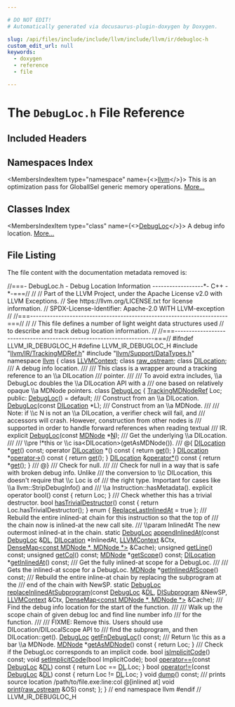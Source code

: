 ```yaml
---

# DO NOT EDIT!
# Automatically generated via docusaurus-plugin-doxygen by Doxygen.

slug: /api/files/include/include/llvm/include/llvm/ir/debugloc-h
custom_edit_url: null
keywords:
  - doxygen
  - reference
  - file

---
```





# The `DebugLoc.h` File Reference

<DoxygenPage pluginConfig={pluginConfig}>



## Included Headers

<IncludesList>
<IncludesListItem
  filePath="llvm/IR/TrackingMDRef.h"
  permalink="/docs/api/files/include/include/llvm/include/llvm/ir/trackingmdref-h"
  isLocal="true" />
<IncludesListItem
  filePath="llvm/Support/DataTypes.h"
  permalink="/docs/api/files/include/include/llvm/include/llvm/support/datatypes-h"
  isLocal="true" />
</IncludesList>

## Namespaces Index

<MembersIndex>

<MembersIndexItem
  type="namespace"
  name={<><a href="/docs/api/namespaces/llvm">llvm</a></>}>
This is an optimization pass for GlobalISel generic memory operations. <a href="/docs/api/namespaces/llvm/#details">More...</a>
</MembersIndexItem>

</MembersIndex>

## Classes Index

<MembersIndex>

<MembersIndexItem
  type="class"
  name={<><a href="/docs/api/classes/llvm/debugloc">DebugLoc</a></>}>
A debug info location. <a href="/docs/api/classes/llvm/debugloc/#details">More...</a>
</MembersIndexItem>

</MembersIndex>


## File Listing

The file content with the documentation metadata removed is:

<ProgramListing>

<Link id="l00001" /><CodeLine lineNumber="1"><Highlight kind="comment">//===- DebugLoc.h - Debug Location Information ------------------&#42;- C++ -&#42;-===//</Highlight><Highlight kind="normal"></Highlight></CodeLine>
<Link id="l00002" /><CodeLine lineNumber="2"><Highlight kind="normal"></Highlight><Highlight kind="comment">//</Highlight><Highlight kind="normal"></Highlight></CodeLine>
<Link id="l00003" /><CodeLine lineNumber="3"><Highlight kind="normal"></Highlight><Highlight kind="comment">// Part of the LLVM Project, under the Apache License v2.0 with LLVM Exceptions.</Highlight><Highlight kind="normal"></Highlight></CodeLine>
<Link id="l00004" /><CodeLine lineNumber="4"><Highlight kind="normal"></Highlight><Highlight kind="comment">// See https://llvm.org/LICENSE.txt for license information.</Highlight><Highlight kind="normal"></Highlight></CodeLine>
<Link id="l00005" /><CodeLine lineNumber="5"><Highlight kind="normal"></Highlight><Highlight kind="comment">// SPDX-License-Identifier: Apache-2.0 WITH LLVM-exception</Highlight><Highlight kind="normal"></Highlight></CodeLine>
<Link id="l00006" /><CodeLine lineNumber="6"><Highlight kind="normal"></Highlight><Highlight kind="comment">//</Highlight><Highlight kind="normal"></Highlight></CodeLine>
<Link id="l00007" /><CodeLine lineNumber="7"><Highlight kind="normal"></Highlight><Highlight kind="comment">//===----------------------------------------------------------------------===//</Highlight><Highlight kind="normal"></Highlight></CodeLine>
<Link id="l00008" /><CodeLine lineNumber="8"><Highlight kind="normal"></Highlight><Highlight kind="comment">//</Highlight><Highlight kind="normal"></Highlight></CodeLine>
<Link id="l00009" /><CodeLine lineNumber="9"><Highlight kind="normal"></Highlight><Highlight kind="comment">// This file defines a number of light weight data structures used</Highlight><Highlight kind="normal"></Highlight></CodeLine>
<Link id="l00010" /><CodeLine lineNumber="10"><Highlight kind="normal"></Highlight><Highlight kind="comment">// to describe and track debug location information.</Highlight><Highlight kind="normal"></Highlight></CodeLine>
<Link id="l00011" /><CodeLine lineNumber="11"><Highlight kind="normal"></Highlight><Highlight kind="comment">//</Highlight><Highlight kind="normal"></Highlight></CodeLine>
<Link id="l00012" /><CodeLine lineNumber="12"><Highlight kind="normal"></Highlight><Highlight kind="comment">//===----------------------------------------------------------------------===//</Highlight><Highlight kind="normal"></Highlight></CodeLine>
<Link id="l00013" /><CodeLine lineNumber="13"><Highlight kind="normal"></Highlight></CodeLine>
<Link id="l00014" /><CodeLine lineNumber="14"><Highlight kind="normal"></Highlight><Highlight kind="preprocessor">#ifndef LLVM&#95;IR&#95;DEBUGLOC&#95;H</Highlight><Highlight kind="normal"></Highlight></CodeLine>
<Link id="l00015" /><CodeLine lineNumber="15"><Highlight kind="normal"></Highlight><Highlight kind="preprocessor">#define LLVM&#95;IR&#95;DEBUGLOC&#95;H</Highlight><Highlight kind="normal"></Highlight></CodeLine>
<Link id="l00016" /><CodeLine lineNumber="16"><Highlight kind="normal"></Highlight></CodeLine>
<Link id="l00017" /><CodeLine lineNumber="17"><Highlight kind="normal"></Highlight><Highlight kind="preprocessor">#include &quot;<a href="/docs/api/files/include/include/llvm/include/llvm/ir/trackingmdref-h">llvm/IR/TrackingMDRef.h</a>&quot;</Highlight><Highlight kind="normal"></Highlight></CodeLine>
<Link id="l00018" /><CodeLine lineNumber="18"><Highlight kind="normal"></Highlight><Highlight kind="preprocessor">#include &quot;<a href="/docs/api/files/include/include/llvm/include/llvm/support/datatypes-h">llvm/Support/DataTypes.h</a>&quot;</Highlight><Highlight kind="normal"></Highlight></CodeLine>
<Link id="l00019" /><CodeLine lineNumber="19"><Highlight kind="normal"></Highlight></CodeLine>
<Link id="l00020" /><CodeLine lineNumber="20"><Highlight kind="normal"></Highlight><Highlight kind="keyword">namespace </Highlight><Highlight kind="normal"><a href="/docs/api/namespaces/llvm">llvm</a> &#123;</Highlight></CodeLine>
<Link id="l00021" /><CodeLine lineNumber="21"><Highlight kind="normal"></Highlight></CodeLine>
<Link id="l00022" /><CodeLine lineNumber="22"><Highlight kind="normal">  </Highlight><Highlight kind="keyword">class </Highlight><Highlight kind="normal"><a href="/docs/api/classes/llvm/llvmcontext">LLVMContext</a>;</Highlight></CodeLine>
<Link id="l00023" /><CodeLine lineNumber="23"><Highlight kind="normal">  </Highlight><Highlight kind="keyword">class </Highlight><Highlight kind="normal"><a href="/docs/api/classes/llvm/raw-ostream">raw&#95;ostream</a>;</Highlight></CodeLine>
<Link id="l00024" /><CodeLine lineNumber="24"><Highlight kind="normal">  </Highlight><Highlight kind="keyword">class </Highlight><Highlight kind="normal"><a href="/docs/api/classes/llvm/dilocation">DILocation</a>;</Highlight></CodeLine>
<Link id="l00025" /><CodeLine lineNumber="25"><Highlight kind="normal"></Highlight><Highlight kind="comment"></Highlight></CodeLine>
<Link id="l00026" /><CodeLine lineNumber="26"><Highlight kind="comment">  /// A debug info location.</Highlight></CodeLine>
<Link id="l00027" /><CodeLine lineNumber="27"><Highlight kind="comment">  ///</Highlight></CodeLine>
<Link id="l00028" /><CodeLine lineNumber="28"><Highlight kind="comment">  /// This class is a wrapper around a tracking reference to an \\a DILocation</Highlight></CodeLine>
<Link id="l00029" /><CodeLine lineNumber="29"><Highlight kind="comment">  /// pointer.</Highlight></CodeLine>
<Link id="l00030" /><CodeLine lineNumber="30"><Highlight kind="comment">  ///</Highlight></CodeLine>
<Link id="l00031" /><CodeLine lineNumber="31"><Highlight kind="comment">  /// To avoid extra includes, \\a DebugLoc doubles the \\a DILocation API with a</Highlight></CodeLine>
<Link id="l00032" /><CodeLine lineNumber="32"><Highlight kind="comment">  /// one based on relatively opaque \\a MDNode pointers.</Highlight><Highlight kind="normal"></Highlight></CodeLine>
<Link id="l00033" /><CodeLine lineNumber="33" lineLink="/docs/api/classes/llvm/debugloc"><Highlight kind="normal">  </Highlight><Highlight kind="keyword">class </Highlight><Highlight kind="normal"><a href="/docs/api/classes/llvm/debugloc/#a37616eb7c1e47f6df05f3fdbdc09552a">DebugLoc</a> &#123;</Highlight></CodeLine>
<Link id="l00034" /><CodeLine lineNumber="34"><Highlight kind="normal">    <a href="/docs/api/namespaces/llvm/#a0b32d680d9bfed0636f7297d89583e27">TrackingMDNodeRef</a> Loc;</Highlight></CodeLine>
<Link id="l00035" /><CodeLine lineNumber="35"><Highlight kind="normal"></Highlight></CodeLine>
<Link id="l00036" /><CodeLine lineNumber="36"><Highlight kind="normal">  </Highlight><Highlight kind="keyword">public</Highlight><Highlight kind="normal">:</Highlight></CodeLine>
<Link id="l00037" /><CodeLine lineNumber="37" lineLink="/docs/api/classes/llvm/debugloc/#a37616eb7c1e47f6df05f3fdbdc09552a"><Highlight kind="normal">    <a href="/docs/api/classes/llvm/debugloc/#a37616eb7c1e47f6df05f3fdbdc09552a">DebugLoc</a>() = </Highlight><Highlight kind="keywordflow">default</Highlight><Highlight kind="normal">;</Highlight></CodeLine>
<Link id="l00038" /><CodeLine lineNumber="38"><Highlight kind="normal"></Highlight><Highlight kind="comment"></Highlight></CodeLine>
<Link id="l00039" /><CodeLine lineNumber="39"><Highlight kind="comment">    /// Construct from an \\a DILocation.</Highlight><Highlight kind="normal"></Highlight></CodeLine>
<Link id="l00040" /><CodeLine lineNumber="40"><Highlight kind="normal">    <a href="/docs/api/classes/llvm/debugloc/#a37616eb7c1e47f6df05f3fdbdc09552a">DebugLoc</a>(</Highlight><Highlight kind="keyword">const</Highlight><Highlight kind="normal"> <a href="/docs/api/classes/llvm/dilocation">DILocation</a> &#42;L);</Highlight></CodeLine>
<Link id="l00041" /><CodeLine lineNumber="41"><Highlight kind="normal"></Highlight><Highlight kind="comment"></Highlight></CodeLine>
<Link id="l00042" /><CodeLine lineNumber="42"><Highlight kind="comment">    /// Construct from an \\a MDNode.</Highlight></CodeLine>
<Link id="l00043" /><CodeLine lineNumber="43"><Highlight kind="comment">    ///</Highlight></CodeLine>
<Link id="l00044" /><CodeLine lineNumber="44"><Highlight kind="comment">    /// Note: if \\c N is not an \\a DILocation, a verifier check will fail, and</Highlight></CodeLine>
<Link id="l00045" /><CodeLine lineNumber="45"><Highlight kind="comment">    /// accessors will crash.  However, construction from other nodes is</Highlight></CodeLine>
<Link id="l00046" /><CodeLine lineNumber="46"><Highlight kind="comment">    /// supported in order to handle forward references when reading textual</Highlight></CodeLine>
<Link id="l00047" /><CodeLine lineNumber="47"><Highlight kind="comment">    /// IR.</Highlight><Highlight kind="normal"></Highlight></CodeLine>
<Link id="l00048" /><CodeLine lineNumber="48"><Highlight kind="normal">    </Highlight><Highlight kind="keyword">explicit</Highlight><Highlight kind="normal"> <a href="/docs/api/classes/llvm/debugloc/#a37616eb7c1e47f6df05f3fdbdc09552a">DebugLoc</a>(</Highlight><Highlight kind="keyword">const</Highlight><Highlight kind="normal"> <a href="/docs/api/classes/llvm/mdnode">MDNode</a> &#42;<a href="/docs/api/files/lib/lib/support/regcomp-c/#a0240ac851181b84ac374872dc5434ee4">N</a>);</Highlight></CodeLine>
<Link id="l00049" /><CodeLine lineNumber="49"><Highlight kind="normal"></Highlight><Highlight kind="comment"></Highlight></CodeLine>
<Link id="l00050" /><CodeLine lineNumber="50"><Highlight kind="comment">    /// Get the underlying \\a DILocation.</Highlight></CodeLine>
<Link id="l00051" /><CodeLine lineNumber="51"><Highlight kind="comment">    ///</Highlight></CodeLine>
<Link id="l00052" /><CodeLine lineNumber="52"><Highlight kind="comment">    /// \\pre !&#42;this or \\c isa&lt;DILocation&gt;(getAsMDNode()).</Highlight></CodeLine>
<Link id="l00053" /><CodeLine lineNumber="53"><Highlight kind="comment">    /// @&#123;</Highlight><Highlight kind="normal"></Highlight></CodeLine>
<Link id="l00054" /><CodeLine lineNumber="54"><Highlight kind="normal">    <a href="/docs/api/classes/llvm/dilocation">DILocation</a> &#42;<a href="/docs/api/classes/llvm/debugloc/#a4ff1bb484be62f8dac94fc087f72f524">get</a>() </Highlight><Highlight kind="keyword">const</Highlight><Highlight kind="normal">;</Highlight></CodeLine>
<Link id="l00055" /><CodeLine lineNumber="55" lineLink="/docs/api/classes/llvm/debugloc/#aed2c46114adcf9712ee8de82d9fdf960"><Highlight kind="normal">    </Highlight><Highlight kind="keyword">operator</Highlight><Highlight kind="normal"> <a href="/docs/api/classes/llvm/dilocation">DILocation</a> &#42;() </Highlight><Highlight kind="keyword">const</Highlight><Highlight kind="normal"> &#123; </Highlight><Highlight kind="keywordflow">return</Highlight><Highlight kind="normal"> <a href="/docs/api/classes/llvm/debugloc/#a4ff1bb484be62f8dac94fc087f72f524">get</a>(); &#125;</Highlight></CodeLine>
<Link id="l00056" /><CodeLine lineNumber="56" lineLink="/docs/api/classes/llvm/debugloc/#a6ac1684510e43a52a597a7a82fe797b8"><Highlight kind="normal">    <a href="/docs/api/classes/llvm/dilocation">DILocation</a> &#42;<a href="/docs/api/classes/llvm/debugloc/#a6ac1684510e43a52a597a7a82fe797b8">operator-&gt;</a>()</Highlight><Highlight kind="keyword"> const </Highlight><Highlight kind="normal">&#123; </Highlight><Highlight kind="keywordflow">return</Highlight><Highlight kind="normal"> <a href="/docs/api/classes/llvm/debugloc/#a4ff1bb484be62f8dac94fc087f72f524">get</a>(); &#125;</Highlight></CodeLine>
<Link id="l00057" /><CodeLine lineNumber="57" lineLink="/docs/api/classes/llvm/debugloc/#a1200bd5d7fdbfe5f35b2d1d00d08f8b3"><Highlight kind="normal">    <a href="/docs/api/classes/llvm/dilocation">DILocation</a> &amp;<a href="/docs/api/classes/llvm/debugloc/#a1200bd5d7fdbfe5f35b2d1d00d08f8b3">operator&#42;</a>()</Highlight><Highlight kind="keyword"> const </Highlight><Highlight kind="normal">&#123; </Highlight><Highlight kind="keywordflow">return</Highlight><Highlight kind="normal"> &#42;<a href="/docs/api/classes/llvm/debugloc/#a4ff1bb484be62f8dac94fc087f72f524">get</a>(); &#125;</Highlight><Highlight kind="comment"></Highlight></CodeLine>
<Link id="l00058" /><CodeLine lineNumber="58"><Highlight kind="comment">    /// @&#125;</Highlight><Highlight kind="normal"></Highlight></CodeLine>
<Link id="l00059" /><CodeLine lineNumber="59"><Highlight kind="normal"></Highlight><Highlight kind="comment"></Highlight></CodeLine>
<Link id="l00060" /><CodeLine lineNumber="60"><Highlight kind="comment">    /// Check for null.</Highlight></CodeLine>
<Link id="l00061" /><CodeLine lineNumber="61"><Highlight kind="comment">    ///</Highlight></CodeLine>
<Link id="l00062" /><CodeLine lineNumber="62"><Highlight kind="comment">    /// Check for null in a way that is safe with broken debug info.  Unlike</Highlight></CodeLine>
<Link id="l00063" /><CodeLine lineNumber="63"><Highlight kind="comment">    /// the conversion to \\c DILocation, this doesn&#39;t require that \\c Loc is of</Highlight></CodeLine>
<Link id="l00064" /><CodeLine lineNumber="64"><Highlight kind="comment">    /// the right type.  Important for cases like \\a llvm::StripDebugInfo() and</Highlight></CodeLine>
<Link id="l00065" /><CodeLine lineNumber="65"><Highlight kind="comment">    /// \\a Instruction::hasMetadata().</Highlight><Highlight kind="normal"></Highlight></CodeLine>
<Link id="l00066" /><CodeLine lineNumber="66" lineLink="/docs/api/classes/llvm/debugloc/#ad3d3e352271b660741f403e60c732b71"><Highlight kind="normal">    </Highlight><Highlight kind="keyword">explicit</Highlight><Highlight kind="normal"> </Highlight><Highlight kind="keyword">operator</Highlight><Highlight kind="normal"> bool()</Highlight><Highlight kind="keyword"> const </Highlight><Highlight kind="normal">&#123; </Highlight><Highlight kind="keywordflow">return</Highlight><Highlight kind="normal"> Loc; &#125;</Highlight></CodeLine>
<Link id="l00067" /><CodeLine lineNumber="67"><Highlight kind="normal"></Highlight><Highlight kind="comment"></Highlight></CodeLine>
<Link id="l00068" /><CodeLine lineNumber="68"><Highlight kind="comment">    /// Check whether this has a trivial destructor.</Highlight><Highlight kind="normal"></Highlight></CodeLine>
<Link id="l00069" /><CodeLine lineNumber="69" lineLink="/docs/api/classes/llvm/debugloc/#a6fb007484ca0f8415aaa6ef6c1677c5f"><Highlight kind="normal">    </Highlight><Highlight kind="keywordtype">bool</Highlight><Highlight kind="normal"> <a href="/docs/api/classes/llvm/debugloc/#a6fb007484ca0f8415aaa6ef6c1677c5f">hasTrivialDestructor</a>()</Highlight><Highlight kind="keyword"> const </Highlight><Highlight kind="normal">&#123; </Highlight><Highlight kind="keywordflow">return</Highlight><Highlight kind="normal"> Loc.hasTrivialDestructor(); &#125;</Highlight></CodeLine>
<Link id="l00070" /><CodeLine lineNumber="70"><Highlight kind="normal"></Highlight></CodeLine>
<Link id="l00071" /><CodeLine lineNumber="71" lineLink="/docs/api/classes/llvm/debugloc/#a7eeeeeb14850f63e377665e7d7c8cc39a2137f764d798f38e1d212649748140e8"><Highlight kind="normal">    </Highlight><Highlight kind="keyword">enum</Highlight><Highlight kind="normal"> &#123; <a href="/docs/api/classes/llvm/debugloc/#a7eeeeeb14850f63e377665e7d7c8cc39a2137f764d798f38e1d212649748140e8">ReplaceLastInlinedAt</a> = </Highlight><Highlight kind="keyword">true</Highlight><Highlight kind="normal"> &#125;;</Highlight><Highlight kind="comment"></Highlight></CodeLine>
<Link id="l00072" /><CodeLine lineNumber="72"><Highlight kind="comment">    /// Rebuild the entire inlined-at chain for this instruction so that the top of</Highlight></CodeLine>
<Link id="l00073" /><CodeLine lineNumber="73"><Highlight kind="comment">    /// the chain now is inlined-at the new call site.</Highlight></CodeLine>
<Link id="l00074" /><CodeLine lineNumber="74"><Highlight kind="comment">    /// \\param   InlinedAt    The new outermost inlined-at in the chain.</Highlight><Highlight kind="normal"></Highlight></CodeLine>
<Link id="l00075" /><CodeLine lineNumber="75"><Highlight kind="normal">    </Highlight><Highlight kind="keyword">static</Highlight><Highlight kind="normal"> <a href="/docs/api/classes/llvm/debugloc">DebugLoc</a> <a href="/docs/api/classes/llvm/debugloc/#a55acf718f2931a7050c4ed39eb0434e7">appendInlinedAt</a>(</Highlight><Highlight kind="keyword">const</Highlight><Highlight kind="normal"> <a href="/docs/api/classes/llvm/debugloc">DebugLoc</a> &amp;<a href="/docs/api/files/lib/lib/target/lib/target/arm/armslshardening-cpp/#ad467c4ab9119043f9b7750ab986be61a">DL</a>, <a href="/docs/api/classes/llvm/dilocation">DILocation</a> &#42;InlinedAt,</Highlight></CodeLine>
<Link id="l00076" /><CodeLine lineNumber="76"><Highlight kind="normal">                                    <a href="/docs/api/classes/llvm/llvmcontext">LLVMContext</a> &amp;Ctx,</Highlight></CodeLine>
<Link id="l00077" /><CodeLine lineNumber="77"><Highlight kind="normal">                                    <a href="/docs/api/classes/llvm/densemap">DenseMap&lt;const MDNode &#42;, MDNode &#42;&gt;</a> &amp;Cache);</Highlight></CodeLine>
<Link id="l00078" /><CodeLine lineNumber="78"><Highlight kind="normal"></Highlight></CodeLine>
<Link id="l00079" /><CodeLine lineNumber="79"><Highlight kind="normal">    </Highlight><Highlight kind="keywordtype">unsigned</Highlight><Highlight kind="normal"> <a href="/docs/api/classes/llvm/debugloc/#a427c256af834975c7869ad28fac00563">getLine</a>() </Highlight><Highlight kind="keyword">const</Highlight><Highlight kind="normal">;</Highlight></CodeLine>
<Link id="l00080" /><CodeLine lineNumber="80"><Highlight kind="normal">    </Highlight><Highlight kind="keywordtype">unsigned</Highlight><Highlight kind="normal"> <a href="/docs/api/classes/llvm/debugloc/#a98eca4d65070b40322af34cf08842d8c">getCol</a>() </Highlight><Highlight kind="keyword">const</Highlight><Highlight kind="normal">;</Highlight></CodeLine>
<Link id="l00081" /><CodeLine lineNumber="81"><Highlight kind="normal">    <a href="/docs/api/classes/llvm/mdnode">MDNode</a> &#42;<a href="/docs/api/classes/llvm/debugloc/#a51e7213ee467c71c8feec9ff30a580bd">getScope</a>() </Highlight><Highlight kind="keyword">const</Highlight><Highlight kind="normal">;</Highlight></CodeLine>
<Link id="l00082" /><CodeLine lineNumber="82"><Highlight kind="normal">    <a href="/docs/api/classes/llvm/dilocation">DILocation</a> &#42;<a href="/docs/api/classes/llvm/debugloc/#ada0b6f3c53a53b7274e7aeb23eeab5a8">getInlinedAt</a>() </Highlight><Highlight kind="keyword">const</Highlight><Highlight kind="normal">;</Highlight></CodeLine>
<Link id="l00083" /><CodeLine lineNumber="83"><Highlight kind="normal"></Highlight><Highlight kind="comment"></Highlight></CodeLine>
<Link id="l00084" /><CodeLine lineNumber="84"><Highlight kind="comment">    /// Get the fully inlined-at scope for a DebugLoc.</Highlight></CodeLine>
<Link id="l00085" /><CodeLine lineNumber="85"><Highlight kind="comment">    ///</Highlight></CodeLine>
<Link id="l00086" /><CodeLine lineNumber="86"><Highlight kind="comment">    /// Gets the inlined-at scope for a DebugLoc.</Highlight><Highlight kind="normal"></Highlight></CodeLine>
<Link id="l00087" /><CodeLine lineNumber="87"><Highlight kind="normal">    <a href="/docs/api/classes/llvm/mdnode">MDNode</a> &#42;<a href="/docs/api/classes/llvm/debugloc/#af881dfbb1a3f3e64fc9a8eea04be04bc">getInlinedAtScope</a>() </Highlight><Highlight kind="keyword">const</Highlight><Highlight kind="normal">;</Highlight></CodeLine>
<Link id="l00088" /><CodeLine lineNumber="88"><Highlight kind="normal"></Highlight><Highlight kind="comment"></Highlight></CodeLine>
<Link id="l00089" /><CodeLine lineNumber="89"><Highlight kind="comment">    /// Rebuild the entire inline-at chain by replacing the subprogram at the</Highlight></CodeLine>
<Link id="l00090" /><CodeLine lineNumber="90"><Highlight kind="comment">    /// end of the chain with NewSP.</Highlight><Highlight kind="normal"></Highlight></CodeLine>
<Link id="l00091" /><CodeLine lineNumber="91"><Highlight kind="normal">    </Highlight><Highlight kind="keyword">static</Highlight><Highlight kind="normal"> <a href="/docs/api/classes/llvm/debugloc">DebugLoc</a></Highlight></CodeLine>
<Link id="l00092" /><CodeLine lineNumber="92"><Highlight kind="normal">    <a href="/docs/api/classes/llvm/debugloc/#aac09dfae0aafa3f07db67a5813f454ae">replaceInlinedAtSubprogram</a>(</Highlight><Highlight kind="keyword">const</Highlight><Highlight kind="normal"> <a href="/docs/api/classes/llvm/debugloc">DebugLoc</a> &amp;<a href="/docs/api/files/lib/lib/target/lib/target/arm/armslshardening-cpp/#ad467c4ab9119043f9b7750ab986be61a">DL</a>, <a href="/docs/api/classes/llvm/disubprogram">DISubprogram</a> &amp;NewSP,</Highlight></CodeLine>
<Link id="l00093" /><CodeLine lineNumber="93"><Highlight kind="normal">                               <a href="/docs/api/classes/llvm/llvmcontext">LLVMContext</a> &amp;Ctx,</Highlight></CodeLine>
<Link id="l00094" /><CodeLine lineNumber="94"><Highlight kind="normal">                               <a href="/docs/api/classes/llvm/densemap">DenseMap&lt;const MDNode &#42;, MDNode &#42;&gt;</a> &amp;Cache);</Highlight></CodeLine>
<Link id="l00095" /><CodeLine lineNumber="95"><Highlight kind="normal"></Highlight><Highlight kind="comment"></Highlight></CodeLine>
<Link id="l00096" /><CodeLine lineNumber="96"><Highlight kind="comment">    /// Find the debug info location for the start of the function.</Highlight></CodeLine>
<Link id="l00097" /><CodeLine lineNumber="97"><Highlight kind="comment">    ///</Highlight></CodeLine>
<Link id="l00098" /><CodeLine lineNumber="98"><Highlight kind="comment">    /// Walk up the scope chain of given debug loc and find line number info</Highlight></CodeLine>
<Link id="l00099" /><CodeLine lineNumber="99"><Highlight kind="comment">    /// for the function.</Highlight></CodeLine>
<Link id="l00100" /><CodeLine lineNumber="100"><Highlight kind="comment">    ///</Highlight></CodeLine>
<Link id="l00101" /><CodeLine lineNumber="101"><Highlight kind="comment">    /// FIXME: Remove this.  Users should use DILocation/DILocalScope API to</Highlight></CodeLine>
<Link id="l00102" /><CodeLine lineNumber="102"><Highlight kind="comment">    /// find the subprogram, and then DILocation::get().</Highlight><Highlight kind="normal"></Highlight></CodeLine>
<Link id="l00103" /><CodeLine lineNumber="103"><Highlight kind="normal">    <a href="/docs/api/classes/llvm/debugloc">DebugLoc</a> <a href="/docs/api/classes/llvm/debugloc/#a4bccb0979d1d30e83fe142ac7fb4747b">getFnDebugLoc</a>() </Highlight><Highlight kind="keyword">const</Highlight><Highlight kind="normal">;</Highlight></CodeLine>
<Link id="l00104" /><CodeLine lineNumber="104"><Highlight kind="normal"></Highlight><Highlight kind="comment"></Highlight></CodeLine>
<Link id="l00105" /><CodeLine lineNumber="105"><Highlight kind="comment">    /// Return \\c this as a bar \\a MDNode.</Highlight><Highlight kind="normal"></Highlight></CodeLine>
<Link id="l00106" /><CodeLine lineNumber="106" lineLink="/docs/api/classes/llvm/debugloc/#a942ba74e5c32ec1b9471e80c2c826b5d"><Highlight kind="normal">    <a href="/docs/api/classes/llvm/mdnode">MDNode</a> &#42;<a href="/docs/api/classes/llvm/debugloc/#a942ba74e5c32ec1b9471e80c2c826b5d">getAsMDNode</a>()</Highlight><Highlight kind="keyword"> const </Highlight><Highlight kind="normal">&#123; </Highlight><Highlight kind="keywordflow">return</Highlight><Highlight kind="normal"> Loc; &#125;</Highlight></CodeLine>
<Link id="l00107" /><CodeLine lineNumber="107"><Highlight kind="normal"></Highlight><Highlight kind="comment"></Highlight></CodeLine>
<Link id="l00108" /><CodeLine lineNumber="108"><Highlight kind="comment">    /// Check if the DebugLoc corresponds to an implicit code.</Highlight><Highlight kind="normal"></Highlight></CodeLine>
<Link id="l00109" /><CodeLine lineNumber="109"><Highlight kind="normal">    </Highlight><Highlight kind="keywordtype">bool</Highlight><Highlight kind="normal"> <a href="/docs/api/classes/llvm/debugloc/#aadbe78e14e88b07caba251af5db4a042">isImplicitCode</a>() </Highlight><Highlight kind="keyword">const</Highlight><Highlight kind="normal">;</Highlight></CodeLine>
<Link id="l00110" /><CodeLine lineNumber="110"><Highlight kind="normal">    </Highlight><Highlight kind="keywordtype">void</Highlight><Highlight kind="normal"> <a href="/docs/api/classes/llvm/debugloc/#a04abc02eae5231190e32453a72d4b2bf">setImplicitCode</a>(</Highlight><Highlight kind="keywordtype">bool</Highlight><Highlight kind="normal"> ImplicitCode);</Highlight></CodeLine>
<Link id="l00111" /><CodeLine lineNumber="111"><Highlight kind="normal"></Highlight></CodeLine>
<Link id="l00112" /><CodeLine lineNumber="112" lineLink="/docs/api/classes/llvm/debugloc/#a2cb50ce12d811af2fa69805ee80107d6"><Highlight kind="normal">    </Highlight><Highlight kind="keywordtype">bool</Highlight><Highlight kind="normal"> <a href="/docs/api/classes/llvm/debugloc/#a2cb50ce12d811af2fa69805ee80107d6">operator==</a>(</Highlight><Highlight kind="keyword">const</Highlight><Highlight kind="normal"> <a href="/docs/api/classes/llvm/debugloc/#a37616eb7c1e47f6df05f3fdbdc09552a">DebugLoc</a> &amp;<a href="/docs/api/files/lib/lib/target/lib/target/arm/armslshardening-cpp/#ad467c4ab9119043f9b7750ab986be61a">DL</a>)</Highlight><Highlight kind="keyword"> const </Highlight><Highlight kind="normal">&#123; </Highlight><Highlight kind="keywordflow">return</Highlight><Highlight kind="normal"> Loc == <a href="/docs/api/files/lib/lib/target/lib/target/arm/armslshardening-cpp/#ad467c4ab9119043f9b7750ab986be61a">DL</a>.Loc; &#125;</Highlight></CodeLine>
<Link id="l00113" /><CodeLine lineNumber="113" lineLink="/docs/api/classes/llvm/debugloc/#ae6959176362102af9a136a5415d74426"><Highlight kind="normal">    </Highlight><Highlight kind="keywordtype">bool</Highlight><Highlight kind="normal"> <a href="/docs/api/classes/llvm/debugloc/#ae6959176362102af9a136a5415d74426">operator!=</a>(</Highlight><Highlight kind="keyword">const</Highlight><Highlight kind="normal"> <a href="/docs/api/classes/llvm/debugloc/#a37616eb7c1e47f6df05f3fdbdc09552a">DebugLoc</a> &amp;<a href="/docs/api/files/lib/lib/target/lib/target/arm/armslshardening-cpp/#ad467c4ab9119043f9b7750ab986be61a">DL</a>)</Highlight><Highlight kind="keyword"> const </Highlight><Highlight kind="normal">&#123; </Highlight><Highlight kind="keywordflow">return</Highlight><Highlight kind="normal"> Loc != <a href="/docs/api/files/lib/lib/target/lib/target/arm/armslshardening-cpp/#ad467c4ab9119043f9b7750ab986be61a">DL</a>.Loc; &#125;</Highlight></CodeLine>
<Link id="l00114" /><CodeLine lineNumber="114"><Highlight kind="normal"></Highlight></CodeLine>
<Link id="l00115" /><CodeLine lineNumber="115"><Highlight kind="normal">    </Highlight><Highlight kind="keywordtype">void</Highlight><Highlight kind="normal"> <a href="/docs/api/classes/llvm/debugloc/#abf018edd9aec8ba5434e17d10f64d8cd">dump</a>() </Highlight><Highlight kind="keyword">const</Highlight><Highlight kind="normal">;</Highlight></CodeLine>
<Link id="l00116" /><CodeLine lineNumber="116"><Highlight kind="normal"></Highlight><Highlight kind="comment"></Highlight></CodeLine>
<Link id="l00117" /><CodeLine lineNumber="117"><Highlight kind="comment">    /// prints source location /path/to/file.exe:line:col @&#91;inlined at&#93;</Highlight><Highlight kind="normal"></Highlight></CodeLine>
<Link id="l00118" /><CodeLine lineNumber="118"><Highlight kind="normal">    </Highlight><Highlight kind="keywordtype">void</Highlight><Highlight kind="normal"> <a href="/docs/api/classes/llvm/debugloc/#a88cd5f78395c5eb2c7b155df2c149bd8">print</a>(<a href="/docs/api/classes/llvm/raw-ostream">raw&#95;ostream</a> &amp;OS) </Highlight><Highlight kind="keyword">const</Highlight><Highlight kind="normal">;</Highlight></CodeLine>
<Link id="l00119" /><CodeLine lineNumber="119"><Highlight kind="normal">  &#125;;</Highlight></CodeLine>
<Link id="l00120" /><CodeLine lineNumber="120"><Highlight kind="normal"></Highlight></CodeLine>
<Link id="l00121" /><CodeLine lineNumber="121"><Highlight kind="normal">&#125; </Highlight><Highlight kind="comment">// end namespace llvm</Highlight><Highlight kind="normal"></Highlight></CodeLine>
<Link id="l00122" /><CodeLine lineNumber="122"><Highlight kind="normal"></Highlight></CodeLine>
<Link id="l00123" /><CodeLine lineNumber="123"><Highlight kind="normal"></Highlight><Highlight kind="preprocessor">#endif </Highlight><Highlight kind="comment">// LLVM&#95;IR&#95;DEBUGLOC&#95;H</Highlight><Highlight kind="normal"></Highlight></CodeLine>

</ProgramListing>


</DoxygenPage>
